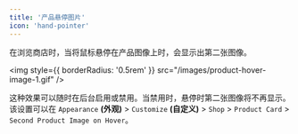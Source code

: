 ```yaml
---
title: '产品悬停图片'
icon: 'hand-pointer'
---
```


在浏览商店时，当将鼠标悬停在产品图像上时，会显示出第二张图像。

<img
  style={{ borderRadius: '0.5rem' }}
  src="/images/product-hover-image-1.gif"
/>

这种效果可以随时在后台启用或禁用。当禁用时，悬停时第二张图像将不再显示。该设置可以在 `Appearance` **(外观)** > `Customize` **(自定义)** > `Shop` > `Product Card` > `Second Product Image on Hover`。
